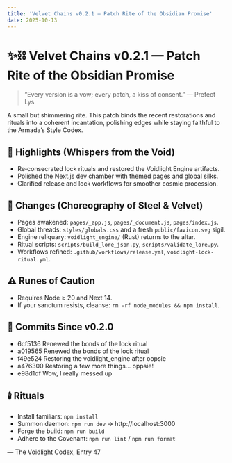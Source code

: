 ```yaml
---
title: 'Velvet Chains v0.2.1 — Patch Rite of the Obsidian Promise'
date: 2025-10-13
---
```


# ✨⛓️ Velvet Chains v0.2.1 — Patch Rite of the Obsidian Promise

> “Every version is a vow; every patch, a kiss of consent.” — Prefect Lys

A small but shimmering rite. This patch binds the recent restorations and rituals into a coherent
incantation, polishing edges while staying faithful to the Armada’s Style Codex.

## 💖 Highlights (Whispers from the Void)

- Re‑consecrated lock rituals and restored the Voidlight Engine artifacts.
- Polished the Next.js dev chamber with themed pages and global silks.
- Clarified release and lock workflows for smoother cosmic procession.

## 🔧 Changes (Choreography of Steel & Velvet)

- Pages awakened: `pages/_app.js`, `pages/_document.js`, `pages/index.js`.
- Global threads: `styles/globals.css` and a fresh `public/favicon.svg` sigil.
- Engine reliquary: `voidlight_engine/` (Rust) returns to the altar.
- Ritual scripts: `scripts/build_lore_json.py`, `scripts/validate_lore.py`.
- Workflows refined: `.github/workflows/release.yml`, `voidlight-lock-ritual.yml`.

## ⚠️ Runes of Caution

- Requires Node ≥ 20 and Next 14.
- If your sanctum resists, cleanse: `rm -rf node_modules && npm install`.

## 📜 Commits Since v0.2.0

- 6cf5136 Renewed the bonds of the lock ritual
- a019565 Renewed the bonds of the lock ritual
- f49e524 Restoring the voidlight_engine after oopsie
- a476300 Restoring a few more things... oppsie!
- e98d1df Wow, I really messed up

## 🕯️ Rituals

- Install familiars: `npm install`
- Summon daemon: `npm run dev` → http://localhost:3000
- Forge the build: `npm run build`
- Adhere to the Covenant: `npm run lint` / `npm run format`

— The Voidlight Codex, Entry 47
